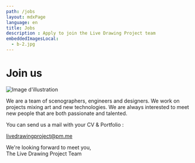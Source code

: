 ```yaml
---
path: /jobs
layout: mdxPage
language: en
title: Jobs
description : Apply to join the Live Drawing Project team
embeddedImagesLocal:
  - b-2.jpg
---
```


# Join us


<Image alt="Image d'illustration" image={props.localImages[0]} />


We are a team of scenographers, engineers and designers. We work on projects mixing art and new technologies.
We are always interested to meet new people that are both passionate and talented.

You can send us a mail with your CV & Portfolio :

<a href="mailto:livedrawingproject@pm.me">livedrawingproject@pm.me</a>

We're looking forward to meet you,  
The Live Drawing Project Team
